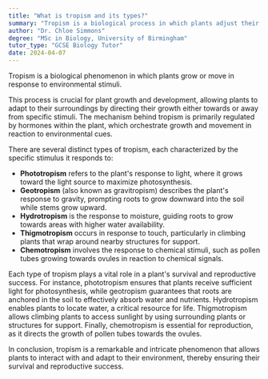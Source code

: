 ```yaml
---
title: "What is tropism and its types?"
summary: "Tropism is a biological process in which plants adjust their growth or movement in reaction to environmental stimuli."
author: "Dr. Chloe Simmons"
degree: "MSc in Biology, University of Birmingham"
tutor_type: "GCSE Biology Tutor"
date: 2024-04-07
---
```


Tropism is a biological phenomenon in which plants grow or move in response to environmental stimuli.

This process is crucial for plant growth and development, allowing plants to adapt to their surroundings by directing their growth either towards or away from specific stimuli. The mechanism behind tropism is primarily regulated by hormones within the plant, which orchestrate growth and movement in reaction to environmental cues.

There are several distinct types of tropism, each characterized by the specific stimulus it responds to:

- **Phototropism** refers to the plant's response to light, where it grows toward the light source to maximize photosynthesis.
- **Geotropism** (also known as gravitropism) describes the plant's response to gravity, prompting roots to grow downward into the soil while stems grow upward.
- **Hydrotropism** is the response to moisture, guiding roots to grow towards areas with higher water availability.
- **Thigmotropism** occurs in response to touch, particularly in climbing plants that wrap around nearby structures for support.
- **Chemotropism** involves the response to chemical stimuli, such as pollen tubes growing towards ovules in reaction to chemical signals.

Each type of tropism plays a vital role in a plant's survival and reproductive success. For instance, phototropism ensures that plants receive sufficient light for photosynthesis, while geotropism guarantees that roots are anchored in the soil to effectively absorb water and nutrients. Hydrotropism enables plants to locate water, a critical resource for life. Thigmotropism allows climbing plants to access sunlight by using surrounding plants or structures for support. Finally, chemotropism is essential for reproduction, as it directs the growth of pollen tubes towards the ovules.

In conclusion, tropism is a remarkable and intricate phenomenon that allows plants to interact with and adapt to their environment, thereby ensuring their survival and reproductive success.
    